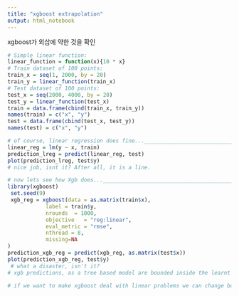 ```yaml
---
title: "xgboost extrapolation"
output: html_notebook
---
```


xgboost가 외삽에 약한 것을 확인


```r
# Simple linear function:
linear_function = function(x){10 * x}
# Train dataset of 100 points:
train_x = seq(1, 2000, by = 20)
train_y = linear_function(train_x)
# Test dataset of 100 points:
test_x = seq(2000, 4000, by = 20)
test_y = linear_function(test_x)
train = data.frame(cbind(train_x, train_y))
names(train) = c("x", "y")
test = data.frame(cbind(test_x, test_y))
names(test) = c("x", "y")

# of course, linear regression does fine..._______________________________________________________
linear_reg = lm(y ~ x, train)
prediction_lreg = predict(linear_reg, test)
plot(prediction_lreg, test$y) 
# nice job, isnt it? After all, it is a line.

# now lets see how Xgb does..._______________________________________________________
library(xgboost)
 set.seed(9)
 xgb_reg = xgboost(data = as.matrix(train$x),
            label = train$y, 
            nrounds  = 1000,
            objective   = "reg:linear",
            eval_metric = "rmse",
            nthread = 8,
            missing=NA
)
prediction_xgb_reg = predict(xgb_reg, as.matrix(test$x))
plot(prediction_xgb_reg, test$y) 
 # what a disaster, isn't it?
# xgb predictions, as a tree based model are bounded inside the learnt ranges during training !!!

# if we want to make xgboost deal with linear problems we can change booster to "gblinear", it has some aditional nuts and bolts to touch if we want but that makes the model quite similar to plain linear regression. (Can try it changing that line of code if you want to confirm it).
```